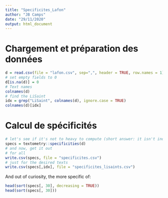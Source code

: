 ```yaml
---
title: "Specificites_Lafon"
author: "JB Camps"
date: "29/11/2020"
output: html_document
---
```



# Chargement et préparation des données

```r
d = read.csv(file = "lafon.csv", sep=",", header = TRUE, row.names = 1)
# set empty fields to 0
d[is.na(d)] = 0
# Text names
colnames(d)
# find the LiSaint
idx = grep("LiSaint", colnames(d), ignore.case = TRUE)
colnames(d)[idx]
```

# Calcul de spécificités

```r
# let's see if it's not to heavy to compute (short answer: it isn't indeed)
specs = textometry::specificities(d)
# and now, get it out
# for all
write.csv(specs, file = "specificites.csv")
# just for the desired texts
write.csv(specs[,idx], file = "specificites_lisaints.csv")
```

And out of curiosity, the more specific of:
```r
head(sort(specs[, 30], decreasing = TRUE))
head(sort(specs[, 30]))
```




